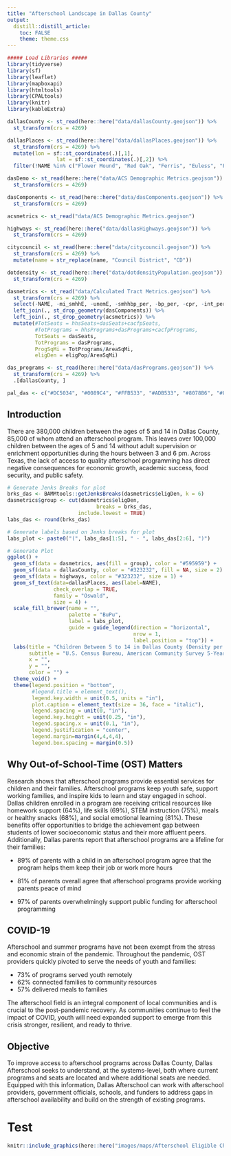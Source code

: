 ```yaml
---
title: "Afterschool Landscape in Dallas County"
output:
  distill::distill_article:
    toc: FALSE
    theme: theme.css
---
```


```r
##### Load Libraries #####
library(tidyverse)
library(sf)
library(leaflet)
library(mapboxapi)
library(htmltools)
library(CPALtools)
library(knitr)
library(kableExtra)

dallasCounty <- st_read(here::here("data/dallasCounty.geojson")) %>%
  st_transform(crs = 4269)

dallasPlaces <- st_read(here::here("data/dallasPlaces.geojson")) %>%
  st_transform(crs = 4269) %>%
  mutate(lon = sf::st_coordinates(.)[,1],
                lat = sf::st_coordinates(.)[,2]) %>%
  filter(!NAME %in% c("Flower Mound", "Red Oak", "Ferris", "Euless", "Fort Worth", "Grapevine", "Lewisville"))

dasDemo <- st_read(here::here("data/ACS Demographic Metrics.geojson")) %>%
  st_transform(crs = 4269)

dasComponents <- st_read(here::here("data/dasComponents.geojson")) %>%
  st_transform(crs = 4269) 

acsmetrics <- st_read("data/ACS Demographic Metrics.geojson")

highways <- st_read(here::here("data/dallasHighways.geojson")) %>%
  st_transform(crs = 4269) 

citycouncil <- st_read(here::here("data/citycouncil.geojson")) %>%
  st_transform(crs = 4269) %>%
  mutate(name = str_replace(name, "Council District", "CD"))

dotdensity <- st_read(here::here("data/dotdensityPopulation.geojson")) %>%
  st_transform(crs = 4269) 

dasmetrics <- st_read("data/Calculated Tract Metrics.geojson") %>%
  st_transform(crs = 4269) %>%
  select(-NAME, -mi_smhhE, -unemE, -smhhbp_per, -bp_per, -cpr, -int_per) %>%
  left_join(., st_drop_geometry(dasComponents)) %>%
  left_join(., st_drop_geometry(acsmetrics)) %>%
  mutate(#TotSeats = hhsSeats+dasSeats+cacfpSeats,
         #TotPrograms = hhsPrograms+dasPrograms+cacfpPrograms,
         TotSeats = dasSeats,
         TotPrograms = dasPrograms,
         ProgSqMi = TotPrograms/AreaSqMi,
         eligDen = eligPop/AreaSqMi)

das_programs <- st_read(here::here("data/dasPrograms.geojson")) %>%
  st_transform(crs = 4269) %>%
  .[dallasCounty, ]

pal_das <- c("#DC5034", "#0089C4", "#FFB533", "#ADB533", "#8078B6", "#8996A0", "#54494B")
```

## Introduction

There are 380,000 children between the ages of 5 and 14 in Dallas County, 85,000 of whom attend an afterschool program. This leaves over 100,000 children between the ages of 5 and 14 without adult supervision or enrichment opportunities during the hours between 3 and 6 pm. Across Texas, the lack of access to quality afterschool programming has direct negative consequences for economic growth, academic success, food security, and public safety. 

```r
# Generate Jenks Breaks for plot
brks_das <- BAMMtools::getJenksBreaks(dasmetrics$eligDen, k = 6)
dasmetrics$group <- cut(dasmetrics$eligDen,
                             breaks = brks_das,
                       include.lowest = TRUE)
labs_das <- round(brks_das)

# Generate labels based on Jenks breaks for plot
labs_plot <- paste0("(", labs_das[1:5], " - ", labs_das[2:6], ")")

# Generate Plot
ggplot() +
  geom_sf(data = dasmetrics, aes(fill = group), color = "#595959") +
  geom_sf(data = dallasCounty, color = "#323232", fill = NA, size = 2) +
  geom_sf(data = highways, color = "#323232", size = 1) +
  geom_sf_text(data=dallasPlaces, aes(label=NAME),
               check_overlap = TRUE,
               family = "Oswald",
               size = 4) +
  scale_fill_brewer(name = "",
                    palette = "BuPu",
                    label = labs_plot,
                    guide = guide_legend(direction = "horizontal",
                                         nrow = 1,
                                         label.position = "top")) +
  labs(title = "Children Between 5 to 14 in Dallas County (Density per SqMi)",
       subtitle = "U.S. Census Bureau, American Community Survey 5-Year Estimates 2020",
       x = "",
       y = "",
       color = "") +
  theme_void() +
  theme(legend.position = "bottom",
        #legend.title = element_text(),
        legend.key.width = unit(0.5, units = "in"),
        plot.caption = element_text(size = 36, face = "italic"),
        legend.spacing = unit(0, "in"), 
        legend.key.height = unit(0.25, "in"), 
        legend.spacing.x = unit(0.1, "in"), 
        legend.justification = "center",
        legend.margin=margin(4,4,4,4),
        legend.box.spacing = margin(0.5))

```

## Why Out-of-School-Time (OST) Matters

Research shows that afterschool programs provide essential services for children and their families. Afterschool programs keep youth safe, support working families, and inspire kids to learn and stay engaged in school. Dallas children enrolled in a program are receiving critical resources  like homework support (64%), life skills (69%), STEM instruction (75%), meals or healthy snacks (68%), and social emotional learning (81%). These benefits offer opportunities to bridge the achievement gap between students of lower socioeconomic status and their more affluent peers. Additionally, Dallas parents report that afterschool programs are a lifeline for their families:

* 89% of parents with a child in an afterschool program agree that the program helps them keep their job or work more hours

* 81% of parents overall agree that afterschool programs provide working parents peace of mind

* 97% of parents overwhelmingly support public funding for afterschool programming


## COVID-19

Afterschool and summer programs have not been exempt from the stress and economic strain of the pandemic. Throughout the pandemic, OST providers quickly pivoted to serve the needs of youth and families: 

* 73% of programs served youth remotely
* 62% connected families to community resources
* 57% delivered meals to families 

The afterschool field is an integral component of local communities and is crucial to the post-pandemic recovery. As communities continue to feel the impact of COVID, youth will need expanded support to emerge from this crisis stronger, resilient, and ready to thrive. 

## Objective

To improve access to afterschool programs across Dallas County, Dallas Afterschool seeks to understand, at the systems-level, both where current programs and seats are located and where additional seats are needed. Equipped with this information, Dallas Afterschool can work with afterschool providers, government officials, schools, and funders to address gaps in afterschool availability and build on the strength of existing programs. 

# Test 
```r
knitr::include_graphics(here::here("images/maps/Afterschool Eligible Child Density in Dallas County.png"))
```
